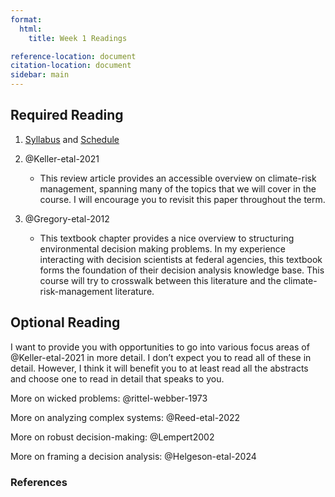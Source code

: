 ```yaml
---
format:
  html:
    title: Week 1 Readings

reference-location: document
citation-location: document
sidebar: main
---
```


## Required Reading

1. [Syllabus](../syllabus.qmd) and [Schedule](../schedule/schedule.qmd)
    <!-- - Don't forget to take the short syllabus quiz on Canvas! (will upload with link when ready) -->

2. @Keller-etal-2021

    - This review article provides an accessible overview on climate-risk management, spanning many of the topics that we will cover in the course. I will encourage you to revisit this paper throughout the term. 

3. @Gregory-etal-2012

    - This textbook chapter provides a nice overview to structuring environmental decision making problems. In my experience interacting with decision scientists at federal agencies, this textbook forms the foundation of their decision analysis knowledge base. This course will try to crosswalk between this literature and the climate-risk-management literature. 

## Optional Reading

I want to provide you with opportunities to go into various focus areas of @Keller-etal-2021 in more detail. I don't expect you to read all of these in detail. However, I think it will benefit you to at least read all the abstracts and choose one to read in detail that speaks to you. 

More on wicked problems: @rittel-webber-1973

More on analyzing complex systems: @Reed-etal-2022

More on robust decision-making: @Lempert2002

More on framing a decision analysis: @Helgeson-etal-2024

### References
::: {#refs}
:::
